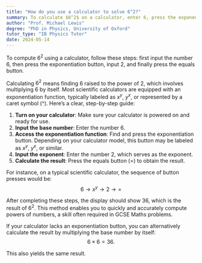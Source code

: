 ```yaml
---
title: "How do you use a calculator to solve 6^2?"
summary: To calculate $6^2$ on a calculator, enter 6, press the exponentiation button, input 2, and then press equals to obtain the result.
author: "Prof. Michael Lewis"
degree: "PhD in Physics, University of Oxford"
tutor_type: "IB Physics Tutor"
date: 2024-05-14
---
```


To compute $6^2$ using a calculator, follow these steps: first input the number $6$, then press the exponentiation button, input $2$, and finally press the equals button.

Calculating $6^2$ means finding $6$ raised to the power of $2$, which involves multiplying $6$ by itself. Most scientific calculators are equipped with an exponentiation function, typically labeled as $x^y$, $y^x$, or represented by a caret symbol (^). Here’s a clear, step-by-step guide:

1. **Turn on your calculator**: Make sure your calculator is powered on and ready for use.
2. **Input the base number**: Enter the number $6$.
3. **Access the exponentiation function**: Find and press the exponentiation button. Depending on your calculator model, this button may be labeled as $x^y$, $y^x$, or similar.
4. **Input the exponent**: Enter the number $2$, which serves as the exponent.
5. **Calculate the result**: Press the equals button ($=$) to obtain the result.

For instance, on a typical scientific calculator, the sequence of button presses would be:
$$ 6 \rightarrow x^y \rightarrow 2 \rightarrow = $$

After completing these steps, the display should show $36$, which is the result of $6^2$. This method enables you to quickly and accurately compute powers of numbers, a skill often required in GCSE Maths problems. 

If your calculator lacks an exponentiation button, you can alternatively calculate the result by multiplying the base number by itself: 
$$ 6 \times 6 = 36. $$ 

This also yields the same result.
    